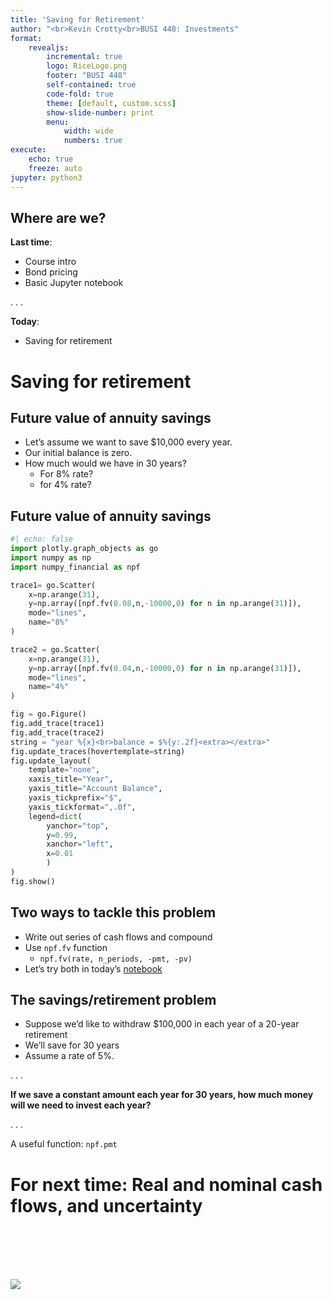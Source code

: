 ```yaml
---
title: 'Saving for Retirement'
author: "<br>Kevin Crotty<br>BUSI 448: Investments"
format: 
    revealjs:
        incremental: true
        logo: RiceLogo.png
        footer: "BUSI 448"
        self-contained: true
        code-fold: true
        theme: [default, custom.scss]
        show-slide-number: print
        menu: 
            width: wide
            numbers: true        
execute:
    echo: true
    freeze: auto
jupyter: python3
---
```


## Where are we?
**Last time**:

::: {.nonincremental}
- Course intro
- Bond pricing
- Basic Jupyter notebook
:::

. . . 

**Today**:

::: {.nonincremental}
- Saving for retirement
:::

# Saving for retirement

## Future value of annuity savings

- Let's assume we want to save $10,000 every year.
- Our initial balance is zero.
- How much would we have in 30 years?
  - For 8% rate?
  - for 4% rate?

## Future value of annuity savings
```python
#| echo: false
import plotly.graph_objects as go
import numpy as np
import numpy_financial as npf

trace1= go.Scatter(
    x=np.arange(31), 
    y=np.array([npf.fv(0.08,n,-10000,0) for n in np.arange(31)]),
    mode="lines",
    name="8%"
)

trace2 = go.Scatter(
    x=np.arange(31), 
    y=np.array([npf.fv(0.04,n,-10000,0) for n in np.arange(31)]),
    mode="lines",
    name="4%"
)

fig = go.Figure()
fig.add_trace(trace1)
fig.add_trace(trace2)
string = "year %{x}<br>balance = $%{y:.2f}<extra></extra>"
fig.update_traces(hovertemplate=string)
fig.update_layout(
    template="none",
    xaxis_title="Year",
    yaxis_title="Account Balance",
    yaxis_tickprefix="$", 
    yaxis_tickformat=",.0f",
    legend=dict(
        yanchor="top", 
        y=0.99, 
        xanchor="left", 
        x=0.01
        )
)
fig.show()
```

## Two ways to tackle this problem

- Write out series of cash flows and compound
- Use `npf.fv` function 
  - `npf.fv(rate, n_periods, -pmt, -pv)`
- Let's try both in today's [notebook](https://colab.research.google.com/github/kpcrotty/busi448/blob/main/class_notebooks/02_saving.ipynb)


## The savings/retirement problem


- Suppose we'd like to withdraw $100,000 in each year of a 20-year retirement
- We'll save for 30 years
- Assume a rate of 5%.

. . .

**If we save a constant amount each year for 30 years, how much money will we need to invest each year?**

. . . 

A useful function: `npf.pmt`




# For next time: Real and nominal cash flows, and uncertainty

<br><br><br><br>

![](RiceLogo.png){fig-align="center"}